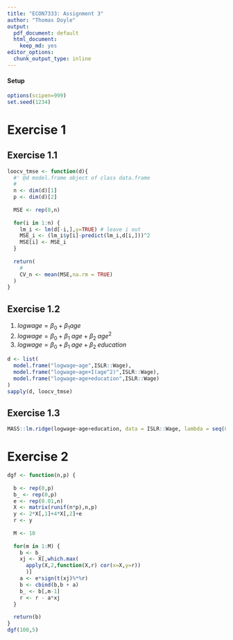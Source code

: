 ```yaml
---
title: "ECON7333: Assignment 3"
author: "Thomas Doyle"
output:
  pdf_document: default
  html_document: 
    keep_md: yes
editor_options:
  chunk_output_type: inline
---
```


#### Setup

```r
options(scipen=999)
set.seed(1234)
```

# Exercise 1

## Exercise 1.1

```r

loocv_tmse <- function(d){
  #' @d model.frame object of class data.frame
  #
  n <- dim(d)[1]
  p <- dim(d)[2]
  
  MSE <- rep(0,n)
  
  for(i in 1:n) {
    lm_i <- lm(d[-i,],y=TRUE) # leave i out
    MSE_i <- (lm_i$y[i]-predict(lm_i,d[i,]))^2
    MSE[i] <- MSE_i
  }
  
  return(
    # 
    CV_n <- mean(MSE,na.rm = TRUE)
  )
}

```


## Exercise 1.2

1. $logwage=\beta_0+\beta_1 age$
2. $logwage=\beta_0+\beta_1\;age + \beta_2\; age^2$
3. $logwage=\beta_0+\beta_1\;age + \beta_2\; education$

```r
d <- list(
  model.frame("logwage~age",ISLR::Wage),
  model.frame("logwage~age+I(age^2)",ISLR::Wage),
  model.frame("logwage~age+education",ISLR::Wage)
)
sapply(d, loocv_tmse)
```

## Exercise 1.3

```r
MASS::lm.ridge(logwage~age+education, data = ISLR::Wage, lambda = seq(0,-2,length.out = 100), model = TRUE)
```


# Exercise 2

```r

dgf <- function(n,p) {
  
  b <- rep(0,p)
  b_ <- rep(0,p)
  e <- rep(0.01,n)
  X <- matrix(runif(n*p),n,p)
  y <- 2*X[,1]+4*X[,2]+e
  r <- y
  
  M <- 10
  
  for(m in 1:M) {
    b <- b_
    xj <- X[,which.max(
      apply(X,2,function(X,r) cor(x=X,y=r))
      )]
    a <- e*sign(t(xj)%*%r)
    b <- cbind(b,b + a)
    b_ <- b[,m-1]
    r <- r - a*xj
  }
  
  return(b)
}
dgf(100,5)

```